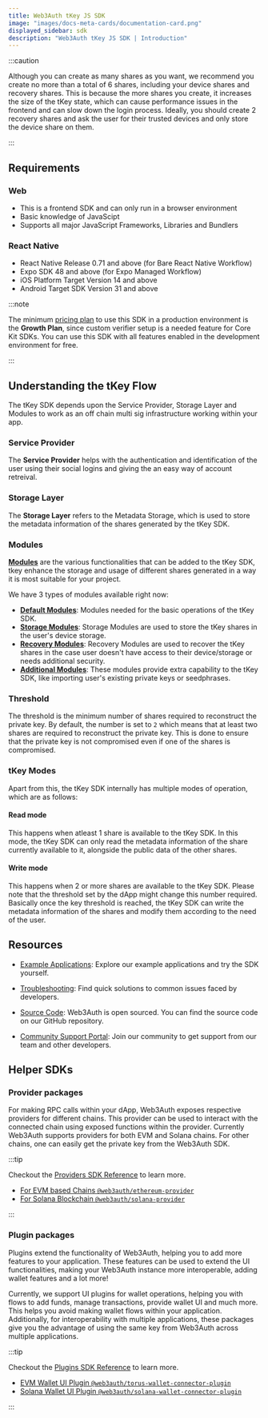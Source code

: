 ```yaml
---
title: Web3Auth tKey JS SDK
image: "images/docs-meta-cards/documentation-card.png"
displayed_sidebar: sdk
description: "Web3Auth tKey JS SDK | Introduction"
---
```



<TkeyIntroduction />

:::caution

Although you can create as many shares as you want, we recommend you create no more than a total of 6 shares, including your device shares and
recovery shares. This is because the more shares you create, it increases the size of the tKey state, which can cause performance issues in the
frontend and can slow down the login process. Ideally, you should create 2 recovery shares and ask the user for their trusted devices and only store
the device share on them.

:::

## Requirements

### Web

- This is a frontend SDK and can only run in a browser environment
- Basic knowledge of JavaScipt
- Supports all major JavaScript Frameworks, Libraries and Bundlers

### React Native

- React Native Release 0.71 and above (for Bare React Native Workflow)
- Expo SDK 48 and above (for Expo Managed Workflow)
- iOS Platform Target Version 14 and above
- Android Target SDK Version 31 and above

:::note

The minimum [pricing plan](https://web3auth.io/pricing.html) to use this SDK in a production environment is the **Growth Plan**, since custom verifier
setup is a needed feature for Core Kit SDKs. You can use this SDK with all features enabled in the development environment for free.

:::

<ExpoWarning />

## Understanding the tKey Flow

The tKey SDK depends upon the Service Provider, Storage Layer and Modules to work as an off chain multi sig infrastructure working within your app.

### Service Provider

The **Service Provider** helps with the authentication and identification of the user using their social logins and giving the an easy way of account
retreival.

### Storage Layer

The **Storage Layer** refers to the Metadata Storage, which is used to store the metadata information of the shares generated by the tKey SDK.

### Modules

[**Modules**](/sdk/core-kit/tkey/modules) are the various functionalities that can be added to the tKey SDK, tkey enhance the storage and usage of
different shares generated in a way it is most suitable for your project.

We have 3 types of modules available right now:

- [**Default Modules**](/sdk/core-kit/tkey/modules/#default-modules): Modules needed for the basic operations of the tKey SDK.
- [**Storage Modules**](/sdk/core-kit/tkey/modules/#storage-modules): Storage Modules are used to store the tKey shares in the user's device storage.
- [**Recovery Modules**](/sdk/core-kit/tkey/modules/#recovery-modules): Recovery Modules are used to recover the tKey shares in the case user doesn't
  have access to their device/storage or needs additional security.
- [**Additional Modules**](/sdk/core-kit/tkey/modules/#additional-modules): These modules provide extra capability to the tKey SDK, like importing
  user's existing private keys or seedphrases.

### Threshold

The threshold is the minimum number of shares required to reconstruct the private key. By default, the number is set to `2` which means that at least
two shares are required to reconstruct the private key. This is done to ensure that the private key is not compromised even if one of the shares is
compromised.

### tKey Modes

Apart from this, the tKey SDK internally has multiple modes of operation, which are as follows:

#### Read mode

This happens when atleast 1 share is available to the tKey SDK. In this mode, the tKey SDK can only read the metadata information of the share
currently available to it, alongside the public data of the other shares.

#### Write mode

This happens when 2 or more shares are available to the tKey SDK. Please note that the threshold set by the dApp might change this number required.
Basically once the key threshold is reached, the tKey SDK can write the metadata information of the shares and modify them according to the need of
the user.

## Resources

- [Example Applications](/examples?product=Core+Kit&sdk=tKey+JS+SDK): Explore our example applications and try the SDK yourself.

- [Troubleshooting](/troubleshooting): Find quick solutions to common issues faced by developers.

- [Source Code](https://github.com/tkey/tkey/): Web3Auth is open sourced. You can find the source code on our GitHub repository.

- [Community Support Portal](https://web3auth.io/community): Join our community to get support from our team and other developers.

## Helper SDKs

### Provider packages

For making RPC calls within your dApp, Web3Auth exposes respective providers for different chains. This provider can be used to interact with the
connected chain using exposed functions within the provider. Currently Web3Auth supports providers for both EVM and Solana chains. For other chains,
one can easily get the private key from the Web3Auth SDK.

:::tip

Checkout the [Providers SDK Reference](/sdk/helper-sdks/providers) to learn more.

- [For EVM based Chains `@web3auth/ethereum-provider`](/sdk/helper-sdks/providers/evm)
- [For Solana Blockchain `@web3auth/solana-provider`](/sdk/helper-sdks/providers/solana)

:::

### Plugin packages

Plugins extend the functionality of Web3Auth, helping you to add more features to your application. These features can be used to extend the UI
functionalities, making your Web3Auth instance more interoperable, adding wallet features and a lot more!

Currently, we support UI plugins for wallet operations, helping you with flows to add funds, manage transactions, provide wallet UI and much more.
This helps you avoid making wallet flows within your application. Additionally, for interoperability with multiple applications, these packages give
you the advantage of using the same key from Web3Auth across multiple applications.

:::tip

Checkout the [Plugins SDK Reference](/sdk/helper-sdks/plugins) to learn more.

- [EVM Wallet UI Plugin `@web3auth/torus-wallet-connector-plugin`](/sdk/helper-sdks/plugins/evm-wallet)
- [Solana Wallet UI Plugin `@web3auth/solana-wallet-connector-plugin`](/sdk/helper-sdks/plugins/solana-wallet)

:::
